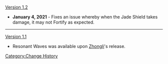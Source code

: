 [[Version 1.2]]
*'''January 4, 2021''' - Fixes an issue whereby when the Jade Shield takes damage, it may not Fortify as expected.
----
[[Version 1.1]]
*Resonant Waves was available upon [[Zhongli]]'s release.
<noinclude>[[Category:Change History]]</noinclude>
